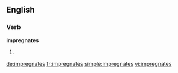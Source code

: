 ==English==

===Verb===
'''impregnates'''

# {{third-person singular of|[[impregnate]]}}

[[de:impregnates]]
[[fr:impregnates]]
[[simple:impregnates]]
[[vi:impregnates]]